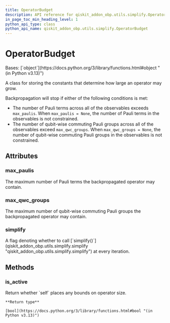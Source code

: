 ```yaml
---
title: OperatorBudget
description: API reference for qiskit_addon_obp.utils.simplify.OperatorBudget
in_page_toc_min_heading_level: 1
python_api_type: class
python_api_name: qiskit_addon_obp.utils.simplify.OperatorBudget
---
```


# OperatorBudget

<Class id="qiskit_addon_obp.utils.simplify.OperatorBudget" isDedicatedPage={true} github="https://github.com/Qiskit/qiskit-addon-obp/tree/main/qiskit_addon_obp/utils/simplify.py#L54-L80" signature="OperatorBudget(max_paulis=None, max_qwc_groups=None, simplify=True)" modifiers="class">
  Bases: [`object`](https://docs.python.org/3/library/functions.html#object "(in Python v3.13)")

  A class for storing the constants that determine how large an operator may grow.

  Backpropagation will stop if either of the following conditions is met:

  *   The number of Pauli terms across all of the observables exceeds `max_paulis`. When `max_paulis = None`, the number of Pauli terms in the observables is not constrained.
  *   The number of qubit-wise commuting Pauli groups across all of the observables exceed `max_qwc_groups`. When `max_qwc_groups = None`, the number of qubit-wise commuting Pauli groups in the observables is not constrained.

  ## Attributes

  ### max\_paulis

  <Attribute id="qiskit_addon_obp.utils.simplify.OperatorBudget.max_paulis" attributeTypeHint="int | None" attributeValue="None">
    The maximum number of Pauli terms the backpropagated operator may contain.
  </Attribute>

  ### max\_qwc\_groups

  <Attribute id="qiskit_addon_obp.utils.simplify.OperatorBudget.max_qwc_groups" attributeTypeHint="int | None" attributeValue="None">
    The maximum number of qubit-wise commuting Pauli groups the backpropagated operator may contain.
  </Attribute>

  ### simplify

  <Attribute id="qiskit_addon_obp.utils.simplify.OperatorBudget.simplify" attributeTypeHint="bool" attributeValue="True">
    A flag denoting whether to call [`simplify()`](qiskit_addon_obp.utils.simplify.simplify "qiskit_addon_obp.utils.simplify.simplify") at every iteration.
  </Attribute>

  ## Methods

  ### is\_active

  <Function id="qiskit_addon_obp.utils.simplify.OperatorBudget.is_active" github="https://github.com/Qiskit/qiskit-addon-obp/tree/main/qiskit_addon_obp/utils/simplify.py#L78-L80" signature="is_active()">
    Return whether `self` places any bounds on operator size.

    **Return type**

    [bool](https://docs.python.org/3/library/functions.html#bool "(in Python v3.13)")
  </Function>
</Class>

